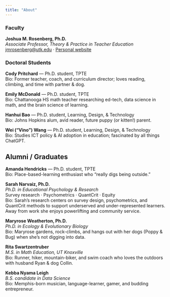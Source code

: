 ```yaml
---
title: "About"
---
```


### Faculty

<div class="profile">
<strong>Joshua&nbsp;M. Rosenberg, Ph.D.</strong><br>
_Associate Professor, Theory & Practice in Teacher Education_<br>
<jmrosenberg@utk.edu> · <a href="https://joshuamrosenberg.com/">Personal&nbsp;website</a>
</div>

### Doctoral Students

<div class="profile">
<strong>Cody Pritchard</strong> — Ph.D. student, TPTE<br>
Bio: Former teacher, coach, and curriculum director; loves reading, climbing, and time with partner & dog.
</div>

<div class="profile">
<strong>Emily McDonald</strong> — Ph.D. student, TPTE<br>
Bio: Chattanooga HS math teacher researching ed-tech, data science in math, and the brain science of learning.
</div>

<div class="profile">
<strong>Hanhui Bao</strong> — Ph.D. student, Learning, Design, & Technology<br>
Bio: Johns Hopkins alum, avid reader, future puppy (or kitten!) parent.
</div>

<div class="profile">
<strong>Wei (“Vino”) Wang</strong> — Ph.D. student, Learning, Design, & Technology<br>
Bio: Studies ICT policy & AI adoption in education; fascinated by all things ChatGPT.
</div>

## Alumni / Graduates 

<div class="profile">
<strong>Amanda Hendricks</strong> — Ph.D. student, TPTE<br>
Bio: Place-based-learning enthusiast who “really digs being outside.”
</div>

<div class="profile">
<strong>Sarah Narvaiz, Ph.D.</strong><br>
_Ph.D. in Educational Psychology & Research_<br>
Survey research · Psychometrics · QuantCrit · Equity<br>
Bio: Sarah’s research centers on survey design, psychometrics, and QuantCrit methods to support underserved and under-represented learners. Away from work she enjoys powerlifting and community service.
</div>

<div class="profile">
<strong>Maryrose Weatherton, Ph.D.</strong><br>
_Ph.D. in Ecology & Evolutionary Biology_<br>
Bio: Maryrose gardens, rock-climbs, and hangs out with her dogs (Poppy & Bug) when she’s not digging into data.
</div>

<div class="profile">
<strong>Rita Swartzentruber</strong><br>
_M.S. in Math Education, UT Knoxville_<br>
Bio: Runner, hiker, mountain-biker, and swim coach who loves the outdoors with husband Ryan & dog Collin.
</div>

<div class="profile">
<strong>Kebba Nyama Leigh</strong><br>
_B.S. candidate in Data Science_<br>
Bio: Memphis-born musician, language-learner, gamer, and budding entrepreneur.
</div>
